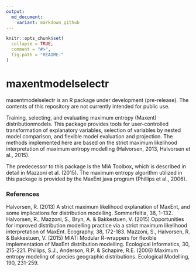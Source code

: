 ```yaml
---
output:
  md_document:
    variant: markdown_github
---
```


<!-- README.md is generated from README.Rmd. Please edit that file -->

```r
knitr::opts_chunk$set(
  collapse = TRUE,
  comment = "#>",
  fig.path = "README-"
)
```

# maxentmodelselectr

maxentmodelselectr is an R package under development (pre-release). The contents of this repository are not currently intended for public use.

Training, selecting, and evaluating maximum entropy (Maxent) distributionmodels. This package provides tools for user-controlled transformation of explanatory variables, selection of variables by nested model comparison, and flexible model evaluation and projection. The methods implemented here are based on the strict maximum likelihood interpretation of maximum entropy modelling (Halvorsen, 2013, Halvorsen et al., 2015).

The predecessor to this package is the MIA Toolbox, which is described in detail in Mazzoni et al. (2015). The maximum entropy algorithm utilized in this package is provided by the MaxEnt java program (Phillips et al., 2006).

### References
Halvorsen, R. (2013) A strict maximum likelihood explanation of MaxEnt, and some implications for distribution modelling. Sommerfeltia, 36, 1-132.
Halvorsen, R., Mazzoni, S., Bryn, A. & Bakkestuen, V. (2015) Opportunities for improved distribution modelling practice via a strict maximum likelihood interpretation of MaxEnt. Ecography, 38, 172-183.
Mazzoni, S., Halvorsen, R. & Bakkestuen, V. (2015) MIAT: Modular R-wrappers for flexible implementation of MaxEnt distribution modelling. Ecological Informatics, 30, 215-221.
Phillips, S.J., Anderson, R.P. & Schapire, R.E. (2006) Maximum entropy modeling of species geographic distributions. Ecological Modelling, 190, 231-259.
